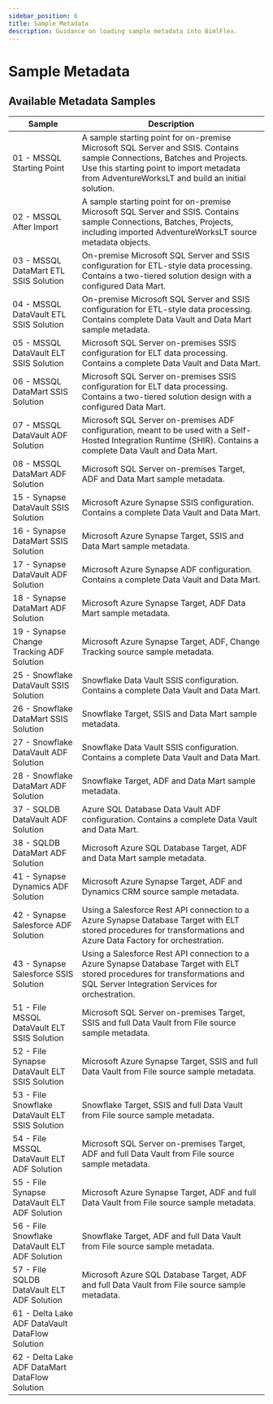 ---
sidebar_position: 6
title: Sample Metadata
description: Guidance on loading sample metadata into BimlFlex.
---
<head>
  <meta name="varigenceProduct" content="BimlFlex"></meta>
  <meta name="varigenceArticleType" content="Reference"></meta>
</head>



# Sample Metadata

<InclHeaderSamples />

## Available Metadata Samples

|Sample|Description|
|------|-----------|
|01 - MSSQL Starting Point | A sample starting point for on-premise Microsoft SQL Server and SSIS. Contains sample Connections, Batches and Projects. Use this starting point to import metadata from AdventureWorksLT and build an initial solution.|
|02 - MSSQL After Import | A sample starting point for on-premise Microsoft SQL Server and SSIS. Contains sample Connections, Batches, Projects, including imported AdventureWorksLT source metadata objects. |
|03 - MSSQL DataMart ETL SSIS Solution| On-premise Microsoft SQL Server and SSIS configuration for ETL-style data processing. Contains a two-tiered solution design with a configured Data Mart.|
|04 - MSSQL DataVault ETL SSIS Solution | On-premise Microsoft SQL Server and SSIS configuration for ETL-style data processing. Contains complete Data Vault and Data Mart sample metadata.|
|05 - MSSQL DataVault ELT SSIS Solution | Microsoft SQL Server on-premises SSIS configuration for ELT data processing. Contains a complete Data Vault and Data Mart.|
|06 - MSSQL DataMart SSIS Solution | Microsoft SQL Server on-premises SSIS configuration for ELT data processing. Contains a two-tiered solution design with a configured Data Mart.|
|07 - MSSQL DataVault ADF Solution | Microsoft SQL Server on-premises ADF configuration, meant to be used with a Self-Hosted Integration Runtime (SHIR). Contains a complete Data Vault and Data Mart.|
|08 - MSSQL DataMart ADF Solution | Microsoft SQL Server on-premises Target, ADF and Data Mart sample metadata.|
|15 - Synapse DataVault SSIS Solution | Microsoft Azure Synapse SSIS configuration. Contains a complete Data Vault and Data Mart.|
|16 - Synapse DataMart SSIS Solution | Microsoft Azure Synapse Target, SSIS and Data Mart sample metadata.|
|17 - Synapse DataVault ADF Solution | Microsoft Azure Synapse ADF configuration. Contains a complete Data Vault and Data Mart.|
|18 - Synapse DataMart ADF Solution | Microsoft Azure Synapse Target, ADF Data Mart sample metadata.|
|19 - Synapse Change Tracking ADF Solution | Microsoft Azure Synapse Target, ADF, Change Tracking source sample metadata.|
|25 - Snowflake DataVault SSIS Solution | Snowflake Data Vault SSIS configuration. Contains a complete Data Vault and Data Mart.|
|26 - Snowflake DataMart SSIS Solution | Snowflake Target, SSIS and Data Mart sample metadata.|
|27 - Snowflake DataVault ADF Solution | Snowflake Data Vault SSIS configuration. Contains a complete Data Vault and Data Mart.|
|28 - Snowflake DataMart ADF Solution | Snowflake Target, ADF and Data Mart sample metadata.|
|37 - SQLDB DataVault ADF Solution | Azure SQL Database Data Vault ADF configuration. Contains a complete Data Vault and Data Mart.|
|38 - SQLDB DataMart ADF Solution | Microsoft Azure SQL Database Target, ADF and Data Mart sample metadata.|
|41 - Synapse Dynamics ADF Solution | Microsoft Azure Synapse Target, ADF and Dynamics CRM source sample metadata.|
|42 - Synapse Salesforce ADF Solution | Using a Salesforce Rest API connection to a Azure Synapse Database Target with ELT stored procedures for transformations and Azure Data Factory for orchestration.|
|43 - Synapse Salesforce SSIS Solution | Using a Salesforce Rest API connection to a Azure Synapse Database Target with ELT stored procedures for transformations and SQL Server Integration Services for orchestration.|
|51 - File MSSQL DataVault ELT SSIS Solution| Microsoft SQL Server on-premises Target, SSIS and full Data Vault from File source sample metadata.|
|52 - File Synapse DataVault ELT SSIS Solution| Microsoft Azure Synapse Target, SSIS and full Data Vault from File source sample metadata.|
|53 - File Snowflake DataVault ELT SSIS Solution| Snowflake Target, SSIS and full Data Vault from File source sample metadata.|
|54 - File MSSQL DataVault ELT ADF Solution| Microsoft SQL Server on-premises Target, ADF and full Data Vault from File source sample metadata.|
|55 - File Synapse DataVault ELT ADF Solution| Microsoft Azure Synapse Target, ADF and full Data Vault from File source sample metadata.|
|56 - File Snowflake DataVault ELT ADF Solution| Snowflake Target, ADF and full Data Vault from File source sample metadata.|
|57 - File SQLDB DataVault ELT ADF Solution| Microsoft Azure SQL Database Target, ADF and full Data Vault from File source sample metadata.|
|61 - Delta Lake ADF DataVault DataFlow Solution |
|62 - Delta Lake ADF DataMart DataFlow Solution |
